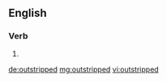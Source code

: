 ==English==

===Verb===
{{head|en}}

# {{en-past of|outstrip}}

[[de:outstripped]]
[[mg:outstripped]]
[[vi:outstripped]]